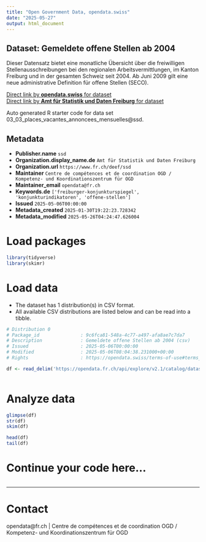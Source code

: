 ```yaml
---
title: "Open Government Data, opendata.swiss"
date: "2025-05-27"
output: html_document
---
```


## Dataset: Gemeldete offene Stellen ab 2004

Dieser Datensatz bietet eine monatliche Übersicht über die freiwilligen Stellenausschreibungen bei den regionalen Arbeitsvermittlungen, im Kanton Freiburg und in der gesamten Schweiz seit 2004. Ab Juni 2009 gilt eine neue administrative Definition für offene Stellen (SECO).

[Direct link by **opendata.swiss** for dataset](https://opendata.swiss/de/dataset/gemeldete-offene-stellen-ab-2004)<br>
[Direct link by **Amt für Statistik und Daten Freiburg** for dataset](https://opendata.fr.ch/explore/dataset/03_03_places_vacantes_annoncees_mensuelles/)

Auto generated R starter code for data set 03_03_places_vacantes_annoncees_mensuelles@ssd.

## Metadata

- **Publisher.name** `ssd`
- **Organization.display_name.de** `Amt für Statistik und Daten Freiburg`
- **Organization.url** `https://www.fr.ch/deef/ssd`
- **Maintainer** `Centre de compétences et de coordination OGD / Kompetenz- und Koordinationszentrum für OGD`
- **Maintainer_email** `opendata@fr.ch`
- **Keywords.de** `['freiburger-konjunkturspiegel', 'konjunkturindikatoren', 'offene-stellen']`
- **Issued** `2025-05-06T00:00:00`
- **Metadata_created** `2025-01-30T19:22:23.728342`
- **Metadata_modified** `2025-05-26T04:24:47.626004`


# Load packages

```r

library(tidyverse)
library(skimr)

```

# Load data

-   The dataset has 1 distribution(s) in CSV format.
-   All available CSV distributions are listed below and can be read into a tibble.

```r

# Distribution 0
# Package_id               : 9c6fca81-548a-4c77-a497-afa8ae7c7da7
# Description              : Gemeldete offene Stellen ab 2004 (csv)
# Issued                   : 2025-05-06T00:00:00
# Modified                 : 2025-05-06T08:04:38.231000+00:00
# Rights                   : https://opendata.swiss/terms-of-use#terms_by

df <- read_delim('https://opendata.fr.ch/api/explore/v2.1/catalog/datasets/03_03_places_vacantes_annoncees_mensuelles/exports/csv?use_labels=true')



```

# Analyze data

```r

glimpse(df)
str(df)
skim(df)

head(df)
tail(df)

```

# Continue your code here...

```r

```

------------------------------------------------------------------------

# Contact

opendata@fr.ch | Centre de compétences et de coordination OGD / Kompetenz- und Koordinationszentrum für OGD
